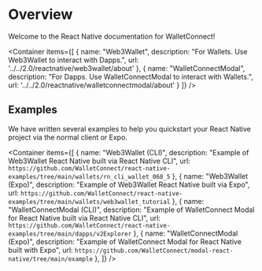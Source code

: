 
# Overview

Welcome to the React Native documentation for WalletConnect!

<Container
items={[
{
name: "Web3Wallet",
description: "For Wallets. Use Web3Wallet to interact with Dapps.",
url: '../../2.0/reactnative/web3wallet/about'
},
{
name: "WalletConnectModal",
description: "For Dapps. Use WalletConnectModal to interact with Wallets.",
url: '../../2.0/reactnative/walletconnectmodal/about'
}
]}
/>


## Examples

We have written several examples to help you quickstart your React Native project via the normal client or Expo.

<Container
items={[
{
name: "Web3Wallet (CLI)",
description: "Example of Web3Wallet React Native built via React Native CLI",
url: `https://github.com/WalletConnect/react-native-examples/tree/main/wallets/rn_cli_wallet_068_5`
},
{
name: "Web3Wallet (Expo)",
description: "Example of Web3Wallet React Native built via Expo",
url: `https://github.com/WalletConnect/react-native-examples/tree/main/wallets/web3wallet_tutorial`
},
{
name: "WalletConnectModal (CLI)",
description: "Example of WalletConnect Modal for React Native built via React Native CLI",
url: `https://github.com/WalletConnect/react-native-examples/tree/main/dapps/v2Explorer`
},
{
name: "WalletConnectModal (Expo)",
description: "Example of WalletConnect Modal for React Native built with Expo",
url: `https://github.com/WalletConnect/modal-react-native/tree/main/example`
},
]}
/>
